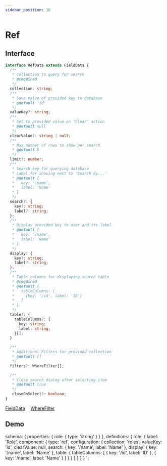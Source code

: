 ```yaml
---
sidebar_position: 16
---
```


# Ref

## Interface

```typescript
interface RefData extends FieldData {
  /**
   * Collection to query for search
   * @required
   */
  collection: string;
  /**
   * Save value of provided key to database
   * @default 'id'
   */
  valueKey?: string;
  /**
   * Set to provided value on 'Clear' action
   * @default null
   */
  clearValue?: string | null;
  /**
   * Max number of rows to show per search
   * @default 5
   */
  limit?: number;
  /**
   * Search key for querying database
   * Label for showing next to 'Search by...'
   * @default {
   *   key: '/name',
   *   label: 'Name'
   * }
   */
  search?: {
    key?: string;
    label?: string;
  };
  /**
   * Display provided key to user and its label
   * @default {
   *   key: '/name',
   *   label: 'Name'
   * }
   */
  display: {
    key?: string;
    label?: string;
  };
  /**
   * Table columns for displaying search table
   * @required
   * @default {
   *   tableColumns: [
   *     {key: '/id', label: 'ID'}
   *   ]
   * }
   */
  table?: {
    tableColumns?: {
      key: string;
      label: string;
    }[];
  }

  /**
   * Additional Filters for provided collection
   * @default []
   */
  filters?: WhereFilter[];

  /**
   * Close search dialog after selecting item
   * @default true
   */
   closeOnSelect?: boolean;
}
```

<a href="/docs/types/field-data">FieldData</a>&emsp;
<a href="/docs/types/where-filter">WhereFilter</a>&emsp;

## Demo


  schema: {
    properties: {
      role: {
        type: 'string'
      }
    }
  },
  definitions: {
    role: {
      label: 'Role',
      component: {
        type: 'ref',
        configuration: {
          collection: 'roles',
          valueKey: 'id',
          clearValue: null,
          search: {
            key: '/name',
            label: 'Name'
          },
          display: {
            key: '/name',
            label: 'Name'
          },
          table: {
            tableColumns: [
              {
                key: '/id',
                label: 'ID'
              },
              {
                key: '/name',
                label: 'Name'
              }
            ]
          }
        }
      }
    }
  }
}
`;

<jms-editor code={code}></jms-editor>
